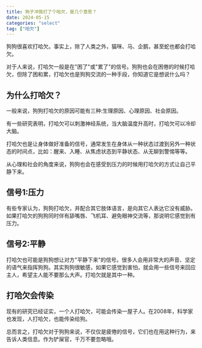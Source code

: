 ```yaml
---
title: 狗子冲我打了个哈欠，是几个意思？
date: 2024-05-15
categories: "select"
tag: ["哈欠"]
---
```


狗狗很喜欢打哈欠。事实上，除了人类之外，猫咪、马、企鹅，甚至蛇也都会打哈欠。

对于人来说，打哈欠一般是在"困了"或"累了"的信号。狗狗也会在困倦的时候打哈欠，但除了困和累，打哈欠也是狗狗交流的一种手段，你知道它是想说什么吗？

## 为什么打哈欠？

一般来说，狗狗打哈欠的原因可能有三种:生理原因、心理原因、社会原因。

有一些研究表明，打哈欠可以刺激神经系统，当大脑温度升高时，打哈欠可以冷却大脑。

打哈欠也是让身体做好准备的信号，通常发生在身体从一种状态过渡到另外一种状态的时间点，比如：醒来、入睡、从焦虑状态到平静状态、从无聊到警惕等等。

从心理和社会的角度来说，狗狗也会在感受到压力的时候用打哈欠的方式让自己平静下来。

## 信号1:压力

有些专家认为，狗狗打哈欠，并配合其它肢体语言，是向其它人表达它没有威胁。如果打哈欠的狗狗同时伴有舔嘴唇、飞机耳、避免眼神交流等，那说明它感觉到有压力。

## 信号2:平静

打哈欠也可能是狗狗想让对方"平静下来"的信号。很多人会用非常大的声音、坚定的语气来指挥狗狗。其实狗狗很敏感，如果它感觉到害怕，就会用一些信号来回应主人，希望主人能不要那么大声。打哈欠就是其中一种。

## 打哈欠会传染

现有的研究已经证实，一个人打哈欠，可能会传染一屋子人。在2008年，科学家也发现，人打哈欠，也能传染给狗。

总而言之，打哈欠对于狗狗来说，不仅仅是疲倦的信号，它们也在用这种行为，来告诉人类信息。作为铲屎官，千万不要忽略哦。
